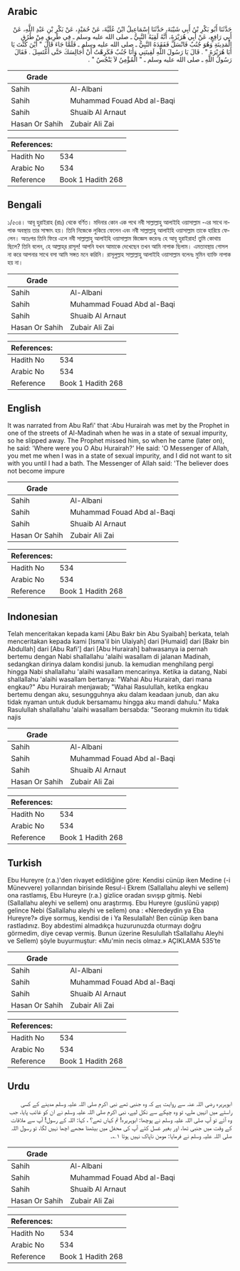 ## Arabic


<div dir="rtl" lang="ar" style={{fontSize:'larger',backgroundColor:'#f8f9fa',padding:20}}>
حَدَّثَنَا أَبُو بَكْرِ بْنُ أَبِي شَيْبَةَ، حَدَّثَنَا إِسْمَاعِيلُ ابْنُ عُلَيَّةَ، عَنْ حُمَيْدٍ، عَنْ بَكْرِ بْنِ عَبْدِ اللَّهِ، عَنْ أَبِي رَافِعٍ، عَنْ أَبِي هُرَيْرَةَ، أَنَّهُ لَقِيَهُ النَّبِيُّ ـ صلى الله عليه وسلم ـ فِي طَرِيقٍ مِنْ طُرُقِ الْمَدِينَةِ وَهُوَ جُنُبٌ فَانْسَلَّ فَفَقَدَهُ النَّبِيُّ ـ صلى الله عليه وسلم ـ فَلَمَّا جَاءَ قَالَ ‏"‏ أَيْنَ كُنْتَ يَا أَبَا هُرَيْرَةَ ‏"‏ ‏.‏ قَالَ يَا رَسُولَ اللَّهِ لَقِيتَنِي وَأَنَا جُنُبٌ فَكَرِهْتُ أَنْ أُجَالِسَكَ حَتَّى أَغْتَسِلَ ‏.‏ فَقَالَ رَسُولُ اللَّهِ ـ صلى الله عليه وسلم ـ ‏"‏ الْمُؤْمِنُ لاَ يَنْجُسُ ‏"‏ ‏.‏
</div>
<div style={{backgroundColor:'#f8f9fa',padding:20, marginBottom: 10}}><table> <thead> <tr> <th>Grade</th> <th></th> </tr> </thead> <tbody> <tr><td>Sahih</td><td>Al-Albani</td></tr><tr><td>Sahih</td><td>Muhammad Fouad Abd al-Baqi</td></tr><tr><td>Sahih</td><td>Shuaib Al Arnaut</td></tr><tr><td>Hasan Or Sahih</td><td>Zubair Ali Zai</td></tr></tbody></table><table> <thead> <tr> <th>References:</th> <th></th> </tr> </thead> <tbody><tr><td>Hadith No</td><td>534</td></tr><tr><td>Arabic No</td><td>534</td></tr><tr><td>Reference</td><td>Book 1 Hadith 268</td></tr></tbody></table></div>

## Bengali


<div dir="ltr" lang="bn" style={{fontSize:'larger',backgroundColor:'#f8f9fa',padding:20}}>
১/৫৩৪। আবূ হুরাইরাহ (রাঃ) থেকে বর্ণিত। মদিনার কোন এক পথে নবী সাল্লাল্লাহু আলাইহি ওয়াসাল্লাম -এর সাথে নাপাক অবস্থায় তার সাক্ষাৎ হয়। তিনি নিজেকে লুকিয়ে ফেলেন এবং নবী সাল্লাল্লাহু আলাইহি ওয়াসাল্লাম তাকে হারিয়ে ফেলেন। অতঃপর তিনি ফিরে এলে নবী সাল্লাল্লাহু আলাইহি ওয়াসাল্লাম জিজ্ঞেস করেনঃ হে আবূ হুরাইরাহ! তুমি কোথায় ছিলে? তিনি বলেন, হে আল্লাহ্‌র রাসূল! আপনি যখন আমাকে দেখেছেন তখন আমি নাপাক ছিলাম। এমতাবস্থায় গোসল না করে আপনার সাথে বসা আমি সঙ্গত মনে করিনি। রাসূলুল্লাহ সাল্লাল্লাহু আলাইহি ওয়াসাল্লাম বলেনঃ মুমিন ব্যাক্তি নাপাক হয় না।
</div>
<div style={{backgroundColor:'#f8f9fa',padding:20, marginBottom: 10}}><table> <thead> <tr> <th>Grade</th> <th></th> </tr> </thead> <tbody> <tr><td>Sahih</td><td>Al-Albani</td></tr><tr><td>Sahih</td><td>Muhammad Fouad Abd al-Baqi</td></tr><tr><td>Sahih</td><td>Shuaib Al Arnaut</td></tr><tr><td>Hasan Or Sahih</td><td>Zubair Ali Zai</td></tr></tbody></table><table> <thead> <tr> <th>References:</th> <th></th> </tr> </thead> <tbody><tr><td>Hadith No</td><td>534</td></tr><tr><td>Arabic No</td><td>534</td></tr><tr><td>Reference</td><td>Book 1 Hadith 268</td></tr></tbody></table></div>

## English


<div dir="ltr" lang="en" style={{fontSize:'larger',backgroundColor:'#f8f9fa',padding:20}}>
It was narrated from Abu Rafi' that :Abu Hurairah was met by the Prophet in one of the streets of Al-Madinah when he was in a state of sexual impurity, so he slipped away. The Prophet missed him, so when he came (later on), he said: 'Where were you O Abu Hurairah?' He said: 'O Messenger of Allah, you met me when I was in a state of sexual impurity, and I did not want to sit with you until I had a bath. The Messenger of Allah said: 'The believer does not become impure
</div>
<div style={{backgroundColor:'#f8f9fa',padding:20, marginBottom: 10}}><table> <thead> <tr> <th>Grade</th> <th></th> </tr> </thead> <tbody> <tr><td>Sahih</td><td>Al-Albani</td></tr><tr><td>Sahih</td><td>Muhammad Fouad Abd al-Baqi</td></tr><tr><td>Sahih</td><td>Shuaib Al Arnaut</td></tr><tr><td>Hasan Or Sahih</td><td>Zubair Ali Zai</td></tr></tbody></table><table> <thead> <tr> <th>References:</th> <th></th> </tr> </thead> <tbody><tr><td>Hadith No</td><td>534</td></tr><tr><td>Arabic No</td><td>534</td></tr><tr><td>Reference</td><td>Book 1 Hadith 268</td></tr></tbody></table></div>

## Indonesian


<div dir="ltr" lang="id" style={{fontSize:'larger',backgroundColor:'#f8f9fa',padding:20}}>
Telah menceritakan kepada kami [Abu Bakr bin Abu Syaibah] berkata, telah menceritakan kepada kami [Isma'il bin Ulaiyah] dari [Humaid] dari [Bakr bin Abdullah] dari [Abu Rafi'] dari [Abu Hurairah] bahwasanya ia pernah bertemu dengan Nabi shallallahu 'alaihi wasallam di jalanan Madinah, sedangkan dirinya dalam kondisi junub. Ia kemudian menghilang pergi hingga Nabi shallallahu 'alaihi wasallam mencarinya. Ketika ia datang, Nabi shallallahu 'alaihi wasallam bertanya: "Wahai Abu Hurairah, dari mana engkau?" Abu Hurairah menjawab; "Wahai Rasulullah, ketika engkau bertemu dengan aku, sesungguhnya aku dalam keadaan junub, dan aku tidak nyaman untuk duduk bersamamu hingga aku mandi dahulu." Maka Rasulullah shallallahu 'alaihi wasallam bersabda: "Seorang mukmin itu tidak najis
</div>
<div style={{backgroundColor:'#f8f9fa',padding:20, marginBottom: 10}}><table> <thead> <tr> <th>Grade</th> <th></th> </tr> </thead> <tbody> <tr><td>Sahih</td><td>Al-Albani</td></tr><tr><td>Sahih</td><td>Muhammad Fouad Abd al-Baqi</td></tr><tr><td>Sahih</td><td>Shuaib Al Arnaut</td></tr><tr><td>Hasan Or Sahih</td><td>Zubair Ali Zai</td></tr></tbody></table><table> <thead> <tr> <th>References:</th> <th></th> </tr> </thead> <tbody><tr><td>Hadith No</td><td>534</td></tr><tr><td>Arabic No</td><td>534</td></tr><tr><td>Reference</td><td>Book 1 Hadith 268</td></tr></tbody></table></div>

## Turkish


<div dir="ltr" lang="tr" style={{fontSize:'larger',backgroundColor:'#f8f9fa',padding:20}}>
Ebu Hureyre (r.a.)'den rivayet edildiğine göre: Kendisi cünüp iken Medine (-i Münevvere) yollarından birisinde Resul-i Ekrem (Sallallahu aleyhi ve sellem) ona rastlamış, Ebu Hureyre (r.a.) gizlice oradan sıvışıp gitmiş. Nebi (Sallallahu aleyhi ve sellem) onu araştırmış. Ebu Hureyre (guslünü yapıp) gelince Nebi (Sallallahu aleyhi ve sellem) ona : «Neredeydin ya Eba Hureyre?» diye sormuş, kendisi de i Ya Resulallah! Ben cünüp iken bana rastladınız. Boy abdestimi almadıkça huzurunuzda oturmayı doğru görmedim, diye cevap vermiş. Bunun üzerine Resulullah tSallallahu Aleyhi ve Sellem) şöyle buyurmuştur: «Mu'min necis olmaz.» AÇIKLAMA 535’te
</div>
<div style={{backgroundColor:'#f8f9fa',padding:20, marginBottom: 10}}><table> <thead> <tr> <th>Grade</th> <th></th> </tr> </thead> <tbody> <tr><td>Sahih</td><td>Al-Albani</td></tr><tr><td>Sahih</td><td>Muhammad Fouad Abd al-Baqi</td></tr><tr><td>Sahih</td><td>Shuaib Al Arnaut</td></tr><tr><td>Hasan Or Sahih</td><td>Zubair Ali Zai</td></tr></tbody></table><table> <thead> <tr> <th>References:</th> <th></th> </tr> </thead> <tbody><tr><td>Hadith No</td><td>534</td></tr><tr><td>Arabic No</td><td>534</td></tr><tr><td>Reference</td><td>Book 1 Hadith 268</td></tr></tbody></table></div>

## Urdu


<div dir="rtl" lang="ur" style={{fontSize:'larger',backgroundColor:'#f8f9fa',padding:20}}>
ابوہریرہ رضی اللہ عنہ سے روایت ہے کہ وہ جنبی تھے نبی اکرم صلی اللہ علیہ وسلم مدینے کے کسی راستے میں انہیں ملے، تو وہ چپکے سے نکل لیے، نبی اکرم صلی اللہ علیہ وسلم نے ان کو غائب پایا، جب وہ آئے تو آپ صلی اللہ علیہ وسلم نے پوچھا: ابوہریرہ! تم کہاں تھے؟ ، کہا: اللہ کے رسول! آپ سے ملاقات کے وقت میں جنبی تھا، اور بغیر غسل کئے آپ کی محفل میں بیٹھنا مجھے اچھا نہیں لگا، تو رسول اللہ صلی اللہ علیہ وسلم نے فرمایا: مومن ناپاک نہیں ہوتا ۱؎۔
</div>
<div style={{backgroundColor:'#f8f9fa',padding:20, marginBottom: 10}}><table> <thead> <tr> <th>Grade</th> <th></th> </tr> </thead> <tbody> <tr><td>Sahih</td><td>Al-Albani</td></tr><tr><td>Sahih</td><td>Muhammad Fouad Abd al-Baqi</td></tr><tr><td>Sahih</td><td>Shuaib Al Arnaut</td></tr><tr><td>Hasan Or Sahih</td><td>Zubair Ali Zai</td></tr></tbody></table><table> <thead> <tr> <th>References:</th> <th></th> </tr> </thead> <tbody><tr><td>Hadith No</td><td>534</td></tr><tr><td>Arabic No</td><td>534</td></tr><tr><td>Reference</td><td>Book 1 Hadith 268</td></tr></tbody></table></div>